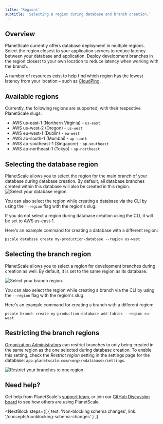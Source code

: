 ```yaml
---
title: 'Regions'
subtitle: 'Selecting a region during database and branch creation.'
---
```


## Overview

PlanetScale currently offers database deployment in multiple regions. Select the region closest to your application servers to reduce latency between your database and application. Deploy development branches in the region closest to your own location to reduce latency when working with the branch.

A number of resources exist to help find which region has the lowest latency from your location – such as [CloudPing](https://www.cloudping.co/grid#).

## Available regions

Currently, the following regions are supported, with their respective PlanetScale slugs:

- AWS us-east-1 (Northern Virginia) - `us-east`
- AWS us-west-2 (Oregon) - `us-west`
- AWS eu-west-1 (Dublin) - `eu-west`
- AWS ap-south-1 (Mumbai) - `ap-south`
- AWS ap-southeast-1 (Singapore) - `ap-southeast`
- AWS ap-northeast-1 (Tokyo) - `ap-northeast`

## Selecting the database region

PlanetScale allows you to select the region for the main branch of your database during database creation. By default, all database branches created within this database will also be created in this region.
![Select your database region.](/img/docs/database-region.png)

You can also select the region while creating a database via the CLI by using
the `--region` flag with the region's slug.

<InfoBlock type='note'>
  If you do not select a region during database creation using the CLI, it will be set to AWS us-east-1.
</InfoBlock>

Here's an example command for creating a database with a different region:

```shell
pscale database create my-production-database --region us-west
```

## Selecting the branch region

PlanetScale allows you to select a region for development branches during
creation as well. By default, it is set to the same region as its database.

![Select your branch region.](/img/docs/branch-region.png)

You can also select the region while creating a branch via the CLI by using the
`--region` flag with the region's slug.

Here's an example command for creating a branch with a different region:

```shell
pscale branch create my-production-database add-tables --region eu-west
```

## Restricting the branch regions

[Organization Administrators](/concepts/access-control#organization-administrator) can restrict branches to only being created in the same region as the one selected during database creation. To enable this setting, check the _Restrict region_ setting in the settings page for the database: `app.planetscale.com/<org>/<database>/settings`.

![Restrict your branches to one region.](/img/docs/restrict-branch-region.png)

## Need help?

Get help from PlanetScale's [support team](https://www.planetscale.com/support), or join our [GitHub Discussion board](https://github.com/planetscale/beta/discussions) to see how others are using PlanetScale.

<NextBlock
  steps={[
    {
      text: 'Non-blocking schema changes',
      link: '/concepts/nonblocking-schema-changes'
    }
  ]}
></NextBlock>
